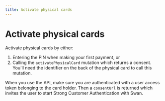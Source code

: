```yaml
---
title: Activate physical cards
---
```


# Activate physical cards

Activate physical cards by either:

1. Entering the PIN when making your first payment, or
1. Calling the `activatePhysicalCard` mutation which returns a consent. You'll need the identifier on the back of the physical card to call this mutation.

When you use the API, make sure you are authenticated with a user access token belonging to the card holder.
Then a `consentUrl` is returned which invites the user to start Strong Customer Authentication with Swan.